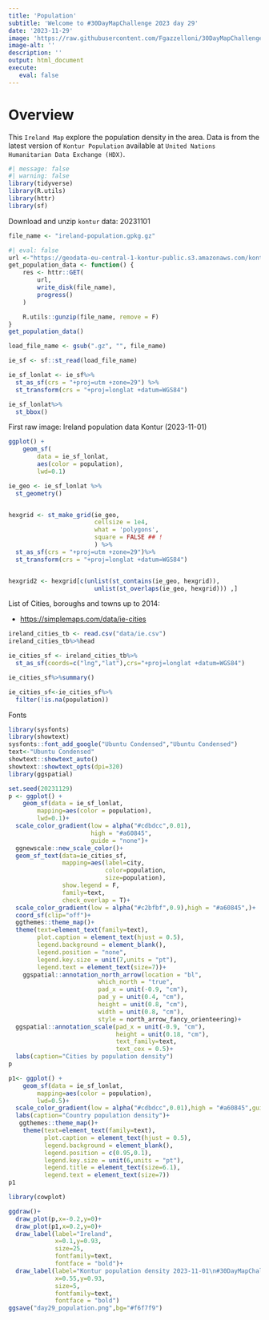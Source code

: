 ```yaml
---
title: 'Population'
subtitle: 'Welcome to #30DayMapChallenge 2023 day 29'
date: '2023-11-29'
image: 'https://raw.githubusercontent.com/Fgazzelloni/30DayMapChallenge/master/2023/day29_population/day29_population.png'
image-alt: ''
description: ''
output: html_document
execute: 
   eval: false
---
```


# Overview

This `Ireland Map` explore the population density in the area. Data is from the latest version of `Kontur Population` available at `United Nations Humanitarian Data Exchange (HDX)`. 

```r
#| message: false
#| warning: false
library(tidyverse)
library(R.utils)
library(httr)
library(sf)
```

Download and unzip `kontur` data: 20231101
```r
file_name <- "ireland-population.gpkg.gz"
```


```r
#| eval: false
url <-"https://geodata-eu-central-1-kontur-public.s3.amazonaws.com/kontur_datasets/kontur_population_IE_20231101.gpkg.gz"
get_population_data <- function() {
    res <- httr::GET(
        url,
        write_disk(file_name),
        progress()
    )

    R.utils::gunzip(file_name, remove = F)
}
get_population_data()
```


```r
load_file_name <- gsub(".gz", "", file_name)
```


```r
ie_sf <- sf::st_read(load_file_name)
```

```r
ie_sf_lonlat <- ie_sf%>%
  st_as_sf(crs = "+proj=utm +zone=29") %>%
  st_transform(crs = "+proj=longlat +datum=WGS84")  
```




```r
ie_sf_lonlat%>%
  st_bbox()
```


First raw image: Ireland population data Kontur (2023-11-01)
```r
ggplot() +
    geom_sf(
        data = ie_sf_lonlat,
        aes(color = population),
        lwd=0.1)
```


```r
ie_geo <- ie_sf_lonlat %>%
  st_geometry()


hexgrid <- st_make_grid(ie_geo,
                        cellsize = 1e4, 
                        what = 'polygons',
                        square = FALSE ## !
                        ) %>%
  st_as_sf(crs = "+proj=utm +zone=29")%>%
  st_transform(crs = "+proj=longlat +datum=WGS84") 


hexgrid2 <- hexgrid[c(unlist(st_contains(ie_geo, hexgrid)), 
                        unlist(st_overlaps(ie_geo, hexgrid))) ,] 
```


List of Cities, boroughs and towns up to 2014:

- <https://simplemaps.com/data/ie-cities>


```r
ireland_cities_tb <- read.csv("data/ie.csv")
ireland_cities_tb%>%head
```

```r
ie_cities_sf <- ireland_cities_tb%>%
  st_as_sf(coords=c("lng","lat"),crs="+proj=longlat +datum=WGS84")
```

```r
ie_cities_sf%>%summary()

ie_cities_sf<-ie_cities_sf%>%
  filter(!is.na(population))
```


Fonts
```r
library(sysfonts)
library(showtext)
sysfonts::font_add_google("Ubuntu Condensed","Ubuntu Condensed")
text<-"Ubuntu Condensed"
showtext::showtext_auto()
showtext::showtext_opts(dpi=320)
library(ggspatial)
```

```r
set.seed(20231129)
p <- ggplot() +
    geom_sf(data = ie_sf_lonlat,
        mapping=aes(color = population),
        lwd=0.1)+
  scale_color_gradient(low = alpha("#cdbdcc",0.01),
                       high = "#a60845",
                       guide = "none")+
  ggnewscale::new_scale_color()+
  geom_sf_text(data=ie_cities_sf,
               mapping=aes(label=city,
                           color=population,
                           size=population),
               show.legend = F,
               family=text,
               check_overlap = T)+
  scale_color_gradient(low = alpha("#c2bfbf",0.9),high = "#a60845",)+
  coord_sf(clip="off")+
  ggthemes::theme_map()+
  theme(text=element_text(family=text),
        plot.caption = element_text(hjust = 0.5),
        legend.background = element_blank(),
        legend.position = "none",
        legend.key.size = unit(7,units = "pt"),
        legend.text = element_text(size=7))+
    ggspatial::annotation_north_arrow(location = "bl", 
                         which_north = "true",
                         pad_x = unit(-0.9, "cm"), 
                         pad_y = unit(0.4, "cm"),
                         height = unit(0.8, "cm"),
                         width = unit(0.8, "cm"),
                         style = north_arrow_fancy_orienteering)+
  ggspatial::annotation_scale(pad_x = unit(-0.9, "cm"),
                              height = unit(0.18, "cm"),
                              text_family=text,
                              text_cex = 0.5)+
  labs(caption="Cities by population density")
p
```

```r
p1<- ggplot() +
    geom_sf(data = ie_sf_lonlat,
        mapping=aes(color = population),
        lwd=0.5)+
  scale_color_gradient(low = alpha("#cdbdcc",0.01),high = "#a60845",guide=guide_colorbar(title = "Population"))+
  labs(caption="Country population density")+
   ggthemes::theme_map()+
    theme(text=element_text(family=text),
          plot.caption = element_text(hjust = 0.5),
          legend.background = element_blank(),
          legend.position = c(0.95,0.1),
          legend.key.size = unit(6,units = "pt"),
          legend.title = element_text(size=6.1),
          legend.text = element_text(size=7))
p1
```

```r
library(cowplot)

ggdraw()+
  draw_plot(p,x=-0.2,y=0)+
  draw_plot(p1,x=0.2,y=0)+
  draw_label(label="Ireland",
             x=0.1,y=0.93,
             size=25,
             fontfamily=text,
             fontface = "bold")+
  draw_label(label="Kontur population density 2023-11-01\n#30DayMapChallenge 2023 Day 29: Population\nMap: @fgazzelloni",
             x=0.55,y=0.93,
             size=5,
             fontfamily=text,
             fontface = "bold")
ggsave("day29_population.png",bg="#f6f7f9")
```



